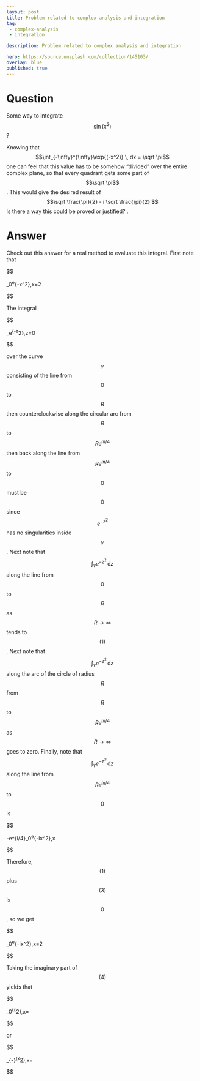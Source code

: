 ---
layout: post
title: Problem related to complex analysis and integration
tag:
 - complex-analysis
 - integration

description: Problem related to complex analysis and integration

hero: https://source.unsplash.com/collection/145103/
overlay: blue 
published: true
---

# Question 

Some way to integrate $$\sin(x^2)$$? 

<!--break-->


Knowing that $$\int_{-\infty}^{\infty}\exp{(-x^2)} \, dx = \sqrt \pi$$ one can feel that this value has to be somehow "divided" over the entire complex plane, so that every quadrant gets some part of $$\sqrt \pi$$.
 This would give the desired result of $$\sqrt \frac{\pi}{2} - i \sqrt \frac{\pi}{2} $$
Is there a way this could be proved or justified? 
.


# Answer 


Check out this answer for a real method to evaluate this integral.
First note that


$$


\int_0^\infty e^{-x^2}\,\mathrm{d}x=\frac{\sqrt\pi}2\tag{1}


$$


The integral


$$


\int_\gamma e^{-z^2}\,\mathrm{d}z=0\tag{2}


$$


over the curve $$\gamma$$ consisting of the line from $$0$$ to $$R$$ then counterclockwise along the circular arc from $$R$$ to $$Re^{i\pi/4}$$ then back along the line from $$Re^{i\pi/4}$$ to $$0$$ must be $$0$$ since $$e^{-z^2}$$ has no singularities inside $$\gamma$$.
Next note that $$\int_\gamma e^{-z^2}\,\mathrm{d}z$$ along the line from $$0$$ to $$R$$ as $$R\to\infty$$ tends to $$(1)$$.
Next note that $$\int_\gamma e^{-z^2}\,\mathrm{d}z$$ along the arc of the circle of radius $$R$$ from $$R$$ to $$Re^{i\pi/4}$$ as $$R\to\infty$$ goes to zero.
Finally, note that $$\int_\gamma e^{-z^2}\,\mathrm{d}z$$ along the line from $$Re^{i\pi/4}$$ to $$0$$ is


$$


-e^{i\pi/4}\int_0^\infty e^{-ix^2}\,\mathrm{d}x\tag{3}


$$


Therefore, $$(1)$$ plus $$(3)$$ is $$0$$, so we get


$$


\int_0^\infty e^{-ix^2}\,\mathrm{d}x=\frac{1-i}{\sqrt2}\frac{\sqrt\pi}2\tag{4}


$$


Taking the imaginary part of $$(4)$$ yields that


$$


\int_0^\infty\sin(x^2)\,\mathrm{d}x=\sqrt{\frac\pi8}\tag{5}


$$


or


$$


\int_{-\infty}^\infty\sin(x^2)\,\mathrm{d}x=\sqrt{\frac\pi2}\tag{6}


$$



